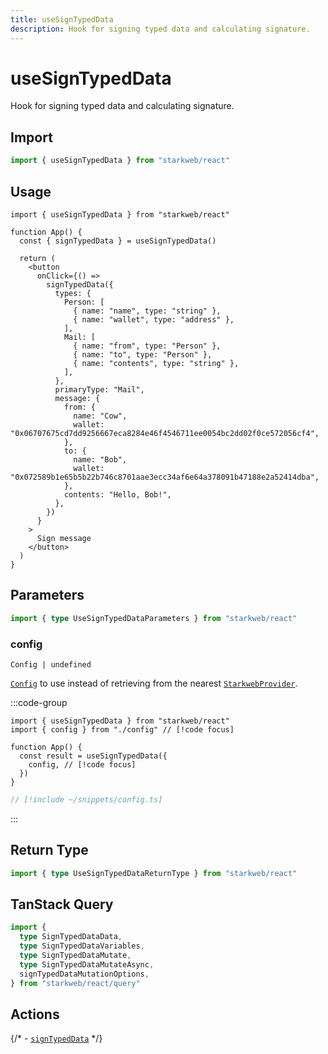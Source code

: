 ```yaml
---
title: useSignTypedData
description: Hook for signing typed data and calculating signature.
---
```


# useSignTypedData

Hook for signing typed data and calculating signature.

## Import

```ts
import { useSignTypedData } from "starkweb/react"
```

## Usage

```tsx [index.tsx]
import { useSignTypedData } from "starkweb/react"

function App() {
  const { signTypedData } = useSignTypedData()

  return (
    <button
      onClick={() =>
        signTypedData({
          types: {
            Person: [
              { name: "name", type: "string" },
              { name: "wallet", type: "address" },
            ],
            Mail: [
              { name: "from", type: "Person" },
              { name: "to", type: "Person" },
              { name: "contents", type: "string" },
            ],
          },
          primaryType: "Mail",
          message: {
            from: {
              name: "Cow",
              wallet: "0x06707675cd7dd9256667eca8284e46f4546711ee0054bc2dd02f0ce572056cf4",
            },
            to: {
              name: "Bob",
              wallet: "0x072589b1e65b5b22b746c8701aae3ecc34af6e64a378091b47188e2a52414dba",
            },
            contents: "Hello, Bob!",
          },
        })
      }
    >
      Sign message
    </button>
  )
}
```

## Parameters

```ts
import { type UseSignTypedDataParameters } from "starkweb/react"
```

### config

`Config | undefined`

[`Config`](/react/api/createConfig#config) to use instead of retrieving from the nearest [`StarkwebProvider`](/react/api/StarkwebProvider).

:::code-group
```tsx [index.tsx]
import { useSignTypedData } from "starkweb/react"
import { config } from "./config" // [!code focus]

function App() {
  const result = useSignTypedData({
    config, // [!code focus]
  })
}
```

```ts [config.ts]
// [!include ~/snippets/config.ts]
```
:::


<MutationOptions mutate="signTypedData" TData="SignTypedDataData" TError="SignTypedDataErrorType" TVariables="SignTypedDataVariables" />

## Return Type

```ts
import { type UseSignTypedDataReturnType } from "starkweb/react"
```


<MutationResult mutate="signTypedData" TData="SignTypedDataData" TError="SignTypedDataErrorType" TVariables="SignTypedDataVariables" />

## TanStack Query

```ts
import {
  type SignTypedDataData,
  type SignTypedDataVariables,
  type SignTypedDataMutate,
  type SignTypedDataMutateAsync,
  signTypedDataMutationOptions,
} from "starkweb/react/query"
```

## Actions

{/* - [`signTypedData`](/core/actions/signTypedData) */}
